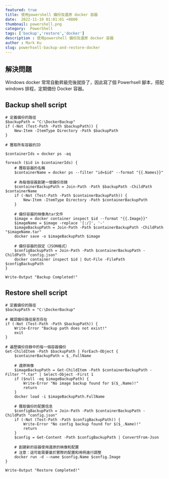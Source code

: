 ---
featured: true
title: 使用powershell 備份及還原 docker 容器
date:  2022-11-19 01:01:01 +0800
thumbnail: powershell.png
category:  PowerShell
tags: ['backup','restore','docker']
description : 使用powershell 備份及還原 docker 容器
author : Mark Ku
slug: powerhsell-backup-and-restore-docker
---
## 解決問題
Windows docker 常常自動昇級完後就掛了，因此寫了個 Powerhsell 腳本，搭配windows 排程，定期備份 Docker 容器。

## Backup shell script 
```
# 定義備份的路徑
$backupPath = "C:\DockerBackup"
if (-Not (Test-Path -Path $backupPath)) {
    New-Item -ItemType Directory -Path $backupPath
}

# 獲取所有容器的ID

$containerIds = docker ps -aq

foreach ($id in $containerIds) {
    # 獲取容器的名稱
    $containerName = docker ps --filter "id=$id" --format "{{.Names}}"

    # 為每個容器創建一個備份目錄
    $containerBackupPath = Join-Path -Path $backupPath -ChildPath $containerName
    if (-Not (Test-Path -Path $containerBackupPath)) {
        New-Item -ItemType Directory -Path $containerBackupPath
    }

    # 備份容器的映像為tar文件
    $image = docker container inspect $id --format "{{.Image}}"
    $imageName = $image -replace '[:/]', '-'
    $imageBackupPath = Join-Path -Path $containerBackupPath -ChildPath "$imageName.tar"
    docker save -o $imageBackupPath $image
    
    # 備份容器的設定（JSON格式）
    $configBackupPath = Join-Path -Path $containerBackupPath -ChildPath "config.json"
    docker container inspect $id | Out-File -FilePath $configBackupPath
}

Write-Output "Backup Completed!"
```

## Restore shell script

```
# 定義備份的路徑
$backupPath = "C:\DockerBackup"

# 確認備份路徑是否存在
if (-Not (Test-Path -Path $backupPath)) {
    Write-Error "Backup path does not exist!"
    exit
}

# 遍歷備份目錄中的每一個容器備份
Get-ChildItem -Path $backupPath | ForEach-Object {
    $containerBackupPath = $_.FullName

    # 還原映像
    $imageBackupPath = Get-ChildItem -Path $containerBackupPath -Filter "*.tar" | Select-Object -First 1
    if ($null -eq $imageBackupPath) {
        Write-Error "No image backup found for $($_.Name)!"
        return
    }
    docker load -i $imageBackupPath.FullName

    # 獲取備份的配置信息
    $configBackupPath = Join-Path -Path $containerBackupPath -ChildPath "config.json"
    if (-Not (Test-Path -Path $configBackupPath)) {
        Write-Error "No config backup found for $($_.Name)!"
        return
    }
    $config = Get-Content -Path $configBackupPath | ConvertFrom-Json
    
    # 創建新的容器使用還原的映像和配置
    # 注意：這可能需要基於實際的配置和用例進行調整
    docker run -d --name $config.Name $config.Image
}

Write-Output "Restore Completed!"

```